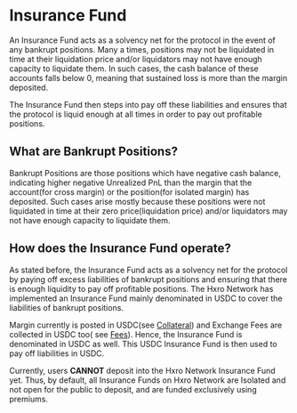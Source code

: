 # Insurance Fund

An Insurance Fund acts as a solvency net for the protocol in the event of any bankrupt positions. Many a times, positions
may not be liquidated in time at their liquidation price and/or liquidators may not have enough capacity to liquidate them.
In such cases, the cash balance of these accounts falls below 0, meaning that sustained loss is more than the margin deposited.

The Insurance Fund then steps into pay off these liabilities and ensures that the protocol is liquid enough at all times in order
to pay out profitable positions.

## What are Bankrupt Positions?

Bankrupt Positions are those positions which have negative cash balance, indicating higher negative Unrealized PnL than the margin that
the account(for cross margin) or the position(for isolated margin) has deposited. Such cases arise mostly because these positions were not
liquidated in time at their zero price(liquidation price) and/or liquidators may not have enough capacity to liquidate them.

## How does the Insurance Fund operate?

As stated before, the Insurance Fund acts as a solvency net for the protocol by paying off excess liabilities of bankrupt positions
and ensuring that there is enough liquidity to pay off profitable positions. The Hxro Network has implemented an Insurance Fund mainly
denominated in USDC to cover the liabilities of bankrupt positions.

Margin currently is posted in USDC(see [Collateral](/dex-concepts/collateral)) and Exchange Fees are collected in USDC too(
see [Fees](/dex-concepts/fees)). Hence, the Insurance Fund is denominated in USDC as well. This USDC Insurance Fund is then used to pay off
liabilities in USDC.

Currently, users **CANNOT** deposit into the Hxro Network Insurance Fund yet. Thus, by default, all Insurance Funds on Hxro Network
are Isolated and not open for the public to deposit, and are funded exclusively using premiums.
